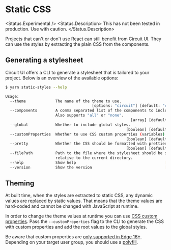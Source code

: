 
<Meta title="Features/Static CSS" />

# Static CSS

<Status.Experimental />
<Status.Description>
  This has not been tested in production. Use with caution.
</Status.Description>

<Intro>
  Projects that can't or don't use React can still benefit from Circuit UI. They
  can use the styles by extracting the plain CSS from the components.
</Intro>

## Generating a stylesheet

Circuit UI offers a CLI to generate a stylesheet that is tailored to your project. Below is an overview of the available options:

```sh
$ yarn static-styles --help

Usage:
  --theme             The name of the theme to use.
                                      [options: "circuit"] [default: "circuit"]
  --components        A comma separated list of the components to include.
                      Also supports "all" or "none".
                                                       [array] [default: "all"]
  --global            Whether to include global styles.
                                                     [boolean] [default: false]
  --customProperties  Whether to use CSS custom properties (variables).
                                                     [boolean] [default: false]
  --pretty            Whether the CSS should be formatted with prettier.
                                                     [boolean] [default: false]
  --filePath          Path to the file where the stylesheet should be saved,
                      relative to the current directory.               [string]
  --help              Show help                                       [boolean]
  --version           Show the version                                [boolean]
```

## Theming

At built time, when the styles are extracted to static CSS, any dynamic values are replaced by static values. That means that the theme values are hard-coded and cannot be changed with JavaScript at runtime.

In order to change the theme values at runtime you can use [CSS custom properties](https://developer.mozilla.org/en-US/docs/Web/CSS/Using_CSS_custom_properties). Pass the `--customProperties` flag to the CLI to generate the CSS with custom properties and add the root values to the global styles.

Be aware that custom properties are [only supported in Edge 16+](https://caniuse.com/#feat=css-variables). Depending on your target user group, you should use a [polyfill](https://github.com/jhildenbiddle/css-vars-ponyfill).
